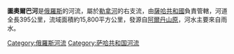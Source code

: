 '''圖奧爾巴河'''是[[俄羅斯|俄羅斯]]的河流，屬於[[勒拿河|勒拿河]]的右支流，由[[薩哈共和國|薩哈共和國]]負責管轄，河道全長395公里，流域面積約15,800平方公里，發源自[[阿爾丹山原|阿爾丹山原]]，河水主要來自雨水。

{{Russia-geo-stub}}

[[Category:俄羅斯河流|Category:俄羅斯河流]]
[[Category:萨哈共和国河流|Category:萨哈共和国河流]]